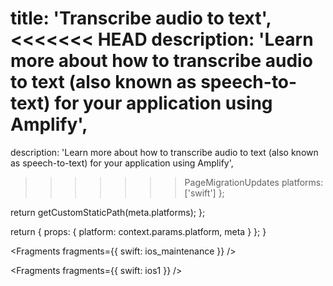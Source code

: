
  title: 'Transcribe audio to text',
<<<<<<< HEAD
  description: 'Learn more about how to transcribe audio to text (also known as speech-to-text) for your application using Amplify',
=======
  description:
    'Learn more about how to transcribe audio to text (also known as speech-to-text) for your application using Amplify',
>>>>>>> PageMigrationUpdates
  platforms: ['swift']
};

  return getCustomStaticPath(meta.platforms);
};

  return {
    props: {
      platform: context.params.platform,
      meta
    }
  };
}


<Fragments fragments={{ swift: ios_maintenance }} />


<Fragments fragments={{ swift: ios1 }} />

